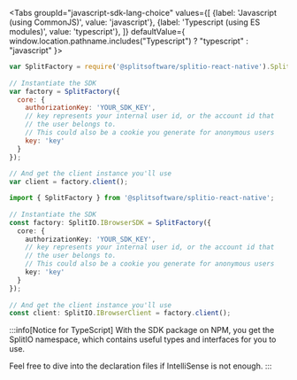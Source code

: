 
<!-- span>{ window.location.pathname.includes("Java") ? "java" : "kotlin" }</span -->

<Tabs
  groupId="javascript-sdk-lang-choice"
  values={[
    {label: 'Javascript (using CommonJS)', value: 'javascript'},
    {label: 'Typescript (using ES modules)', value: 'typescript'},
  ]} defaultValue={ window.location.pathname.includes("Typescript") ? "typescript" : "javascript" }>
  <TabItem value="javascript">

```javascript
var SplitFactory = require('@splitsoftware/splitio-react-native').SplitFactory;
 
// Instantiate the SDK
var factory = SplitFactory({ 
  core: {
    authorizationKey: 'YOUR_SDK_KEY',
    // key represents your internal user id, or the account id that 
    // the user belongs to. 
    // This could also be a cookie you generate for anonymous users
    key: 'key'
  }
});
 
// And get the client instance you'll use
var client = factory.client();
```

  </TabItem>
  <TabItem value="typescript">

```typescript
import { SplitFactory } from '@splitsoftware/splitio-react-native';
 
// Instantiate the SDK
const factory: SplitIO.IBrowserSDK = SplitFactory({ 
  core: {
    authorizationKey: 'YOUR_SDK_KEY',
    // key represents your internal user id, or the account id that 
    // the user belongs to. 
    // This could also be a cookie you generate for anonymous users
    key: 'key'
  }
});
 
// And get the client instance you'll use
const client: SplitIO.IBrowserClient = factory.client();
```

:::info[Notice for TypeScript]
With the SDK package on NPM, you get the SplitIO namespace, which contains useful types and interfaces for you to use.

Feel free to dive into the declaration files if IntelliSense is not enough.
:::
  </TabItem>
</Tabs>